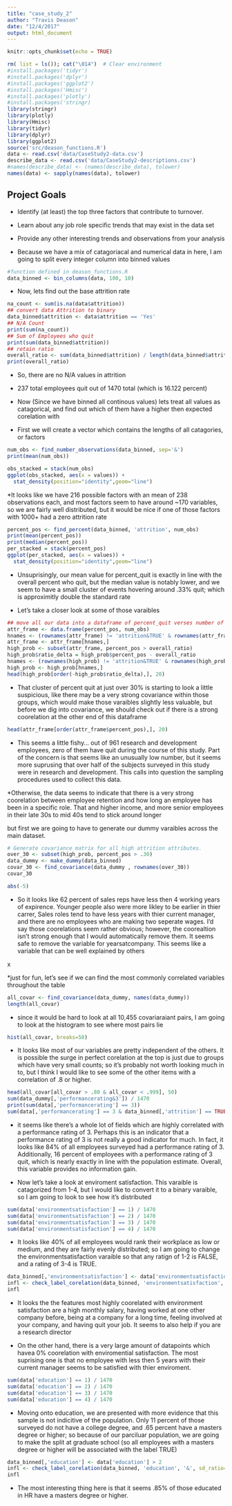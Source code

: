 ```yaml
---
title: "case_study_2"
author: "Travis Deason"
date: "12/4/2017"
output: html_document
---
```


```r
knitr::opts_chunk$set(echo = TRUE)
```

```r
rm( list = ls()); cat("\014")  # Clear environment
#install.packages('tidyr')
#install.packages('dplyr')
#install.packages('ggplot2')
#install.packages('Hmisc')
#install.packages('plotly')
#install.packages('stringr)
library(stringr)
library(plotly)
library(Hmisc)
library(tidyr)
library(dplyr)
library(ggplot2)
source('src/deason_functions.R')
data <- read.csv('data/CaseStudy2-data.csv')
describe_data <- read.csv('data/CaseStudy2-descriptions.csv')
#names(describe_data) <- (names(describe_data), tolower)
names(data) <- sapply(names(data), tolower)
```
## Project Goals

* Identify (at least) the top three factors that contribute to turnover.

* Learn about any job role specific trends that may exist in the data set

* Provide any other interesting trends and observations from your analysis

* Because we have a mix of catagoriacal and numerical data in here, I am going to split every integer column into binned values

```r
#function defined in deason_functions.R
data_binned <- bin_columns(data, 100, 10)
```

* Now, lets find out the base attrition rate

```r
na_count <- sum(is.na(data$attrition))
## convert data Attrition to binary
data_binned$attrition <- data$attrition == 'Yes'
## N/A Count
print(sum(na_count))
## Sum of Employees who quit
print(sum(data_binned$attrition))
## retain ratio
overall_ratio <- sum(data_binned$attrition) / length(data_binned$attrition)
print(overall_ratio)
```


* So, there are no N/A values in attrition
* 237 total employees quit out of 1470 total (which is 16.122 percent)


* Now (Since we have binned all continous values) lets treat all values as catagorical, and find out which of them have a higher then expected corelation with

* First we will create a vector which contains the lengths of all catagories, or factors

```r
num_obs <- find_number_observations(data_binned, sep='&')
print(mean(num_obs))

obs_stacked = stack(num_obs)
ggplot(obs_stacked, aes(x = values)) +
  stat_density(position="identity",geom="line")
```

*It looks like we have 216 possible factors with an mean of 238 observations each, and most factors seem to have around ~170 variables, so we are fairly well distributed, but it would be nice if one of those factors with 1000+ had a zero attrition rate


```r
percent_pos <- find_percent(data_binned, 'attrition', num_obs)
print(mean(percent_pos))
print(median(percent_pos))
per_stacked = stack(percent_pos)
ggplot(per_stacked, aes(x = values)) +
  stat_density(position="identity",geom="line")
```

* Unsuprisingly, our mean value for percent_quit is exactly in line with the overall percent who quit, but the median value is notably lower, and we seem to have a small cluster of events hovering around .33% quit; which is approximitly double the standard rate

* Let's take a closer look at some of those varaibles

```r
## move all our data into a dataframe of percent_quit verses number of observations
attr_frame <- data.frame(percent_pos, num_obs)
hnames <- (rownames(attr_frame) != 'attrition&TRUE' & rownames(attr_frame) != 'attrition&FALSE')
attr_frame <- attr_frame[hnames,]
high_prob <- subset(attr_frame, percent_pos > overall_ratio)
high_prob$ratio_delta = high_prob$percent_pos - overall_ratio
hnames <- (rownames(high_prob) != 'attrition&TRUE' & rownames(high_prob) != 'attrition&FALSE')
high_prob <- high_prob[hnames,]
head(high_prob[order(-high_prob$ratio_delta),], 20)
```

* That cluster of percent quit at just over 30% is starting to look a little suspicious, like there may be a very strong covariance within those groups, which would make those varaibles slightly less valuable, but before we dig into covariance, we should check out if there is a strong coorelation at the other end of this dataframe


```r
head(attr_frame[order(attr_frame$percent_pos),], 20)
```

* This seems a little fishy... out of 961 research and development employees, zero of them have quit during the course of this study.  Part of the concern is that seems like an unusually low number, but it seems more suprusing that over half of the subjects surveyed in this study were in research and development.  This calls into question the sampling procedures used to collect this data.

*Otherwise, the data seems to indicate that there is a very strong coorelation between employee retention and how long an employee has been in a specific role.  That and higher income, and more senior employees in their late 30s to mid 40s tend to stick around longer

but first we are going to have to generate our dummy varaibles across the main dataset.


```r
# Generate covariance matrix for all high attrition attributes.
over_30 <- subset(high_prob, percent_pos > .30)
data_dummy <- make_dummy(data_binned)
covar_30 <- find_covariance(data_dummy , rownames(over_30))
covar_30
```
```r
abs(-5)
```


* So it looks like 62 percent of sales reps have less then 4 working years of expirence.  Younger people also were more likley to be earlier in thier carrer, Sales roles tend to have less years with thier current manager, and there are no employees who are making two seperate wages. I'd say those coorelations seem rather obvious; however, the coorealtion isn't strong enough that I would automatically remove them.  It seems safe to remove the variable for yearsatcompany.  This seems like a variable that can be well explained by others


x


*just for fun, let's see if we can find the most commonly correlated variables throughout the table

```r
all_covar <- find_covariance(data_dummy, names(data_dummy))
length(all_covar)
```

* since it would be hard to look at all 10,455 covariaraiant pairs, I am going to look at the histogram to see where most pairs lie

```r
hist(all_covar, breaks=50)
```


* It looks like most of our variables are pretty independent of the others.  It is possible the surge in perfect corelation at the top is just due to groups which have very small counts; so it's probably not worth looking much in to, but I think I would like to see some of the other items with a correlation of .8 or higher.

```r
head(all_covar[all_covar > .80 & all_covar < .999], 50)
sum(data_dummy[,'performancerating&3']) / 1470
print(sum(data[,'performancerating'] == 3))
sum(data[,'performancerating'] == 3 & data_binned[,'attrition'] == TRUE)
```

* it seems like there's a whole lot of fields which are highly correlated with a performance rating of 3.  Perhaps this is an indicator that a performance rating of 3 is not really a good indicator for much.  In fact, it looks like 84% of all employees surveyed had a performance rating of 3.  Additionally, 16 percent of employees with a performance rating of 3 quit, which is nearly exactly in line with the population estimate.  Overall, this variable provides no information gain.


* Now let's take a look at enviroment satisfaction.  This varaible is catagorized from 1-4, but I would like to convert it to a binary varaible, so I am going to look to see how it's distributed

```r
sum(data['environmentsatisfaction'] == 1) / 1470
sum(data['environmentsatisfaction'] == 2) / 1470
sum(data['environmentsatisfaction'] == 3) / 1470
sum(data['environmentsatisfaction'] == 4) / 1470
```

* It looks like 40% of all employees would rank their workplace as low or medium, and they are fairly evenly distributed; so I am going to change the environmentsatisfaction varaible so that any ratign of 1-2 is FALSE, and a rating of 3-4 is TRUE.

```r
data_binned[,'environmentsatisfaction'] <- data['environmentsatisfaction'] < 3
infl <- check_label_corelation(data_binned, 'environmentsatisfaction', '&', sd_ratio=.7)
infl
```

* It looks the the features most highly coorelated with environment satisfaction are a high monthly salary, having worked at one other company before, being at a company for a long time, feeling involved at your company, and having quit your job.  It seems to also help if you are a research director

* On the other hand, there is a very large amount of datapoints which havea  0% coorelation with enviromential satisfaction.  The most suprising one is that no employee with less then 5 years with their current manager seems to be satisfied with thier enviroment.


```r
sum(data['education'] == 1) / 1470
sum(data['education'] == 2) / 1470
sum(data['education'] == 3) / 1470
sum(data['education'] == 4) / 1470
```

* Moving onto education, we are presented with more evidence that this sample is not indicitive of the population.  Only 11 percent of those surveyed do not have a college degree, and .65 percent have a masters degree or higher; so because of our parciluar population, we are going to make the split at graduate school (so all employees with a masters degree or higher will be associated with the label TRUE)


```r
data_binned[,'education'] <- data['education'] > 2
infl <- check_label_corelation(data_binned, 'education', '&', sd_ratio=.7)
infl
```

* The most interesting thing  here is that it seems .85% of those educated in HR have a masters degree or higher.
